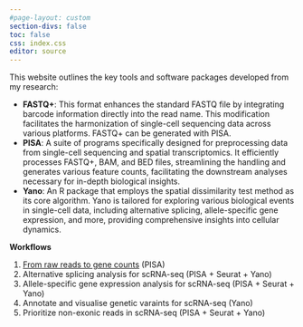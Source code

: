 ```yaml
---
#page-layout: custom
section-divs: false
toc: false
css: index.css
editor: source
---
```

This website outlines the key tools and software packages developed from my research:

<!-- -->

-   **FASTQ+**: This format enhances the standard FASTQ file by integrating barcode information directly into the read name. This modification facilitates the harmonization of single-cell sequencing data across various platforms. FASTQ+ can be generated with PISA.
-   **PISA**: A suite of programs specifically designed for preprocessing data from single-cell sequencing and spatial transcriptomics. It efficiently processes FASTQ+, BAM, and BED files, streamlining the handling and generates various feature counts, facilitating the downstream analyses necessary for in-depth biological insights.
-   **Yano**: An R package that employs the spatial dissimilarity test method as its core algorithm. Yano is tailored for exploring various biological events in single-cell data, including alternative splicing, allele-specific gene expression, and more, providing comprehensive insights into cellular dynamics.

<strong>Workflows</strong>

(1) [From raw reads to gene counts](workflow1.Rmd) (PISA)
(2) Alternative splicing analysis for scRNA-seq (PISA + Seurat + Yano)
(3) Allele-specific gene expression analysis for scRNA-seq (PISA + Seurat + Yano)
(4) Annotate and visualise genetic varaints for scRNA-seq (Yano)
(5) Prioritize non-exonic reads in scRNA-seq (PISA + Seurat + Yano)
